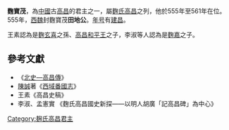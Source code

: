 '''麴寶茂'''，為[[中國|中國]]古[[高昌|高昌]]的君主之一，屬[[麴氏高昌|麴氏高昌]]之列，他於555年至561年在位。555年，[[西魏|西魏]]封麴寶茂'''田地公'''。[[年号|年号]]有[[建昌_(高昌)|建昌]]。

王素認為是[[麴玄喜|麴玄喜]]之孫、[[高昌和平王|高昌和平王]]之子，李淑等人認為是[[麴嘉|麴嘉]]之子。

==參考文獻==
*《[[s:北史/卷097|北史—高昌傳]]》
*[[陳誠|陳誠]]著《[[西域番國志|西域番國志]]》
*王素《高昌史稿》
*李淑、孟憲實 《麴氏高昌國史新探——以明人胡廣「記高昌碑」為中心》

{{start box}}
{{s-before|[[高昌和平王|高昌和平王]]}}
{{s-title|[[中國|中國]][[高昌|高昌國]][[君主|君主]]|555年—561年}}
{{s-after|[[麴乾固|麴-{乾}-固]]}}
{{end box}}

{{君王小作品}}

[[Category:麹氏高昌君主|Category:麹氏高昌君主]]